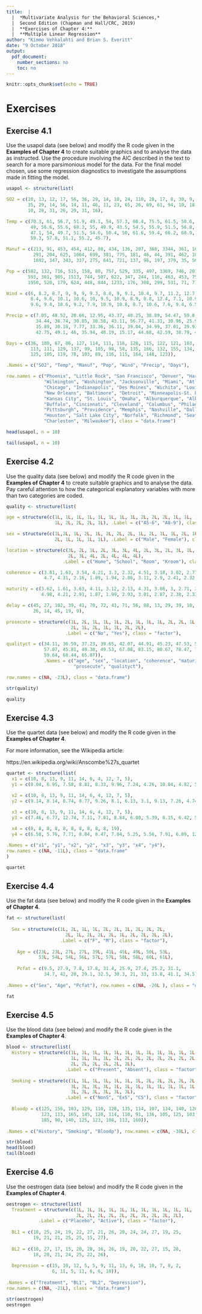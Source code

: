 ```yaml
---
title:  |  
  |  *Multivariate Analysis for the Behavioral Sciences,*
  |  Second Edition (Chapman and Hall/CRC, 2019)
  |  **Exercises of Chapter 4:**
  |  **Multiple Linear Regression**
author: "Kimmo Vehkalahti and Brian S. Everitt"
date: "9 October 2018"
output: 
  pdf_document:
    number_sections: no
    toc: no
---
```


```r
knitr::opts_chunk$set(echo = TRUE)
```

# Exercises

## Exercise 4.1

Use the usapol data (see below) and modify the R code given in the **Examples of Chapter 4** to create suitable graphics and to analyse the data as instructed. Use the procedure involving the AIC described in the text to search for a more parsimonious model for the data. For the final model chosen, use some regression diagnostics to investigate the assumptions made in fitting the model.

```r
usapol <- structure(list(

SO2 = c(10, 13, 12, 17, 56, 36, 29, 14, 10, 24, 110, 28, 17, 8, 30, 9, 47,
        35, 29, 14, 56, 14, 11, 46, 11, 23, 65, 26, 69, 61, 94, 10, 18, 9,
        10, 28, 31, 26, 29, 31, 16),

Temp = c(70.3, 61, 56.7, 51.9, 49.1, 54, 57.3, 68.4, 75.5, 61.5, 50.6, 52.3,
         49, 56.6, 55.6, 68.3, 55, 49.9, 43.5, 54.5, 55.9, 51.5, 56.8, 47.6,
         47.1, 54, 49.7, 51.5, 54.6, 50.4, 50, 61.6, 59.4, 66.2, 68.9, 51,
         59.3, 57.8, 51.1, 55.2, 45.7),

Manuf = c(213, 91, 453, 454, 412, 80, 434, 136, 207, 368, 3344, 361, 104, 125,
          291, 204, 625, 1064, 699, 381, 775, 181, 46, 44, 391, 462, 1007, 266,
          1692, 347, 343, 337, 275, 641, 721, 137, 96, 197, 379, 35, 569),

Pop = c(582, 132, 716, 515, 158, 80, 757, 529, 335, 497, 3369, 746, 201, 277,
        593, 361, 905, 1513, 744, 507, 622, 347, 244, 116, 463, 453, 751, 540,
        1950, 520, 179, 624, 448, 844, 1233, 176, 308, 299, 531, 71, 717),

Wind = c(6, 8.2, 8.7, 9, 9, 9, 9.3, 8.8, 9, 9.1, 10.4, 9.7, 11.2, 12.7, 8.3,
         8.4, 9.6, 10.1, 10.6, 10, 9.5, 10.9, 8.9, 8.8, 12.4, 7.1, 10.9, 8.6,
         9.6, 9.4, 10.6, 9.2, 7.9, 10.9, 10.8, 8.7, 10.6, 7.6, 9.4, 6.5, 11.8),

Precip = c(7.05, 48.52, 20.66, 12.95, 43.37, 40.25, 38.89, 54.47, 59.8, 48.34,
           34.44, 38.74, 30.85, 30.58, 43.11, 56.77, 41.31, 30.96, 25.94, 37,
           35.89, 30.18, 7.77, 33.36, 36.11, 39.04, 34.99, 37.01, 39.93, 36.22,
           42.75, 49.1, 46, 35.94, 48.19, 15.17, 44.68, 42.59, 38.79, 40.75, 29.07),

Days = c(36, 100, 67, 86, 127, 114, 111, 116, 128, 115, 122, 121, 103, 82, 123,
         113, 111, 129, 137, 99, 105, 98, 58, 135, 166, 132, 155, 134, 115, 147,
         125, 105, 119, 78, 103, 89, 116, 115, 164, 148, 123)),

.Names = c("SO2", "Temp", "Manuf", "Pop", "Wind", "Precip", "Days"),

row.names = c("Phoenix", "Little Rock", "San Francisco", "Denver", "Hartford",
              "Wilmington", "Washington", "Jacksonville", "Miami", "Atlanta",
              "Chicago", "Indianapolis", "Des Moines", "Wichita", "Louisville",
              "New Orleans", "Baltimore", "Detroit", "Minneapolis-St. Paul",
              "Kansas City", "St. Louis", "Omaha", "Alburquerque", "Albany",
              "Buffalo", "Cincinnati", "Cleveland", "Columbus", "Philadelphia",
              "Pittsburgh", "Providence", "Memphis", "Nashville", "Dallas",
              "Houston", "Salt Lake City", "Norfolk", "Richmond", "Seattle",
              "Charleston", "Milwaukee"), class = "data.frame")

head(usapol, n = 10)

tail(usapol, n = 10)
```
\pagebreak

## Exercise 4.2

Use the quality data (see below) and modify the R code given in the **Examples of Chapter 4** to create suitable graphics and to analyse the data. Pay careful attention to how the categorical explanatory variables with more than two categories are coded.

```r
quality <- structure(list(

age = structure(c(1L, 1L, 1L, 1L, 1L, 1L, 1L, 1L, 2L, 2L, 2L, 1L, 1L, 1L, 2L, 2L, 2L, 2L,
                  1L, 2L, 2L, 2L, 1L), .Label = c("A5-6", "A8-9"), class = "factor"),

sex = structure(c(1L,2L, 1L, 2L, 1L, 2L, 2L, 2L, 1L, 2L, 1L, 1L, 2L, 1L, 2L, 1L, 2L, 2L,
                  2L, 1L, 1L, 1L, 1L), .Label = c("Male", "Female"), class = "factor"),

location = structure(c(3L, 2L, 1L, 2L, 3L, 3L, 4L, 2L, 3L, 2L, 3L, 1L, 3L, 2L, 2L, 4L,
                       2L, 3L, 4L, 2L, 4L, 4L, 4L),
                     .Label = c("Home", "School", "Room", "Kroom"), class = "factor"),

coherence = c(3.81, 1.63, 3.54, 4.21, 3.3, 2.32, 4.51, 3.18, 3.02, 2.77, 3.35, 2.66,
              4.7, 4.31, 2.16, 1.89, 1.94, 2.86, 3.11, 2.9, 2.41, 2.32, 2.78),

maturity = c(3.62, 1.61, 3.63, 4.11, 3.12, 2.13, 4.31, 3.08, 3, 2.71, 3.07, 2.72,
             4.98, 4.21, 2.91, 1.87, 1.99, 2.93, 3.01, 2.87, 2.38, 2.33, 2.79),

delay = c(45, 27, 102, 39, 41, 70, 72, 41, 71, 56, 88, 13, 29, 39, 10, 15, 46, 57,
          26, 14, 45, 19, 9),

prosecute = structure(c(1L, 2L, 1L, 1L, 1L, 2L, 1L, 1L, 1L, 2L, 2L, 1L, 1L, 2L, 1L, 2L,
                        2L, 1L, 2L, 1L, 1L, 2L, 2L),
                      .Label = c("No", "Yes"), class = "factor"),

qualityct = c(34.11, 36.59, 37.23, 39.65, 42.07, 44.91, 45.23, 47.53, 54.64, 57.87,
              57.07, 45.81, 49.38, 49.53, 67.08, 83.15, 80.67, 78.47, 77.59, 76.28,
              59.64, 68.44, 65.07)),
              .Names = c("age", "sex", "location", "coherence", "maturity", "delay",
                         "prosecute", "qualityct"),

row.names = c(NA, -23L), class = "data.frame")

str(quality)
```
\pagebreak
```r
quality
```
\pagebreak

## Exercise 4.3

Use the quartet data (see below) and modify the R code given in the **Examples of Chapter 4**.

For more information, see the Wikipedia article:

https://en.wikipedia.org/wiki/Anscombe%27s_quartet

```r
quartet <- structure(list(
  x1 = c(10, 8, 13, 9, 11, 14, 6, 4, 12, 7, 5),
  y1 = c(8.04, 6.95, 7.58, 8.81, 8.33, 9.96, 7.24, 4.26, 10.84, 4.82, 5.68),

  x2 = c(10, 8, 13, 9, 11, 14, 6, 4, 12, 7, 5),
  y2 = c(9.14, 8.14, 8.74, 8.77, 9.26, 8.1, 6.13, 3.1, 9.13, 7.26, 4.74),

  x3 = c(10, 8, 13, 9, 11, 14, 6, 4, 12, 7, 5),
  y3 = c(7.46, 6.77, 12.74, 7.11, 7.81, 8.84, 6.08, 5.39, 8.15, 6.42, 5.73),
  
  x4 = c(8, 8, 8, 8, 8, 8, 8, 8, 8, 8, 19),
  y4 = c(6.58, 5.76, 7.71, 8.84, 8.47, 7.04, 5.25, 5.56, 7.91, 6.89, 12.5)),

.Names = c("x1", "y1", "x2", "y2", "x3", "y3", "x4", "y4"),
row.names = c(NA, -11L), class = "data.frame"
)

quartet
```
\pagebreak

## Exercise 4.4

Use the fat data (see below) and modify the R code given in the **Examples of Chapter 4**.

```r
fat <- structure(list(
    
  Sex = structure(c(1L, 2L, 1L, 1L, 2L, 2L, 1L, 2L, 2L, 2L,
                      2L, 1L, 2L, 2L, 2L, 1L, 2L, 2L, 2L, 2L),
                    .Label = c("F", "M"), class = "factor"),
    
    Age = c(23L, 23L, 27L, 27L, 39L, 41L, 45L, 49L, 50L, 53L,
            53L, 54L, 54L, 56L, 57L, 57L, 58L, 58L, 60L, 61L),
    
    Pcfat = c(9.5, 27.9, 7.8, 17.8, 31.4, 25.9, 27.4, 25.2, 31.1,
              34.7, 42, 20, 29.1, 32.5, 30.3, 21, 33, 33.8, 41.1, 34.5)),
    
.Names = c("Sex", "Age", "Pcfat"), row.names = c(NA, -20L ), class = "data.frame")

fat
```
\pagebreak

## Exercise 4.5

Use the blood data (see below) and modify the R code given in the **Examples of Chapter 4**.

```r
blood <- structure(list(
  History = structure(c(1L, 1L, 1L, 1L, 1L, 1L, 1L, 1L, 1L, 1L, 1L, 1L, 1L, 1L, 1L, 1L,
                        1L, 1L, 1L, 1L, 2L, 2L, 2L, 2L, 2L, 2L, 2L, 2L, 2L, 2L, 2L, 2L,
                        2L, 2L, 2L, 2L, 2L, 2L),
                      .Label = c("Present", "Absent"), class = "factor"),
  
  Smoking = structure(c(1L, 1L, 1L, 1L, 1L, 1L, 1L, 2L, 2L, 2L, 2L, 2L, 2L, 3L, 3L, 3L,
                        3L, 3L, 3L, 3L, 1L, 1L, 1L, 1L, 1L, 1L, 1L, 1L, 2L, 2L, 2L, 2L,
                        3L, 3L, 3L, 3L, 3L, 3L),
                      .Label = c("NonS", "ExS", "CS"), class = "factor"),
  
  Bloodp = c(125, 156, 103, 129, 110, 128, 135, 114, 107, 134, 140, 120, 115, 135, 120,
             123, 113, 165, 145, 120, 114, 110, 91, 136, 105, 125, 103, 110, 110, 128,
             105, 90, 140, 125, 123, 108, 113, 160)),
  
.Names = c("History", "Smoking", "Bloodp"), row.names = c(NA, -38L), class = "data.frame")

str(blood)
head(blood)
tail(blood)
```
\pagebreak

## Exercise 4.6

Use the oestrogen data (see below) and modify the R code given in the **Examples of Chapter 4**.

```r
oestrogen <- structure(list(
  Treatment = structure(c(1L, 1L, 1L, 1L, 1L, 1L, 1L, 1L, 1L, 1L, 1L,
                          2L, 2L, 2L, 2L, 2L, 2L, 2L, 2L, 2L, 2L),
            .Label = c("Placebo", "Active"), class = "factor"),
  
  BL1 = c(18, 25, 24, 19, 22, 27, 21, 26, 20, 24, 24, 27, 19, 25,
          19, 21, 21, 25, 25, 15, 27),
  
  BL2 = c(18, 27, 17, 15, 20, 28, 16, 26, 19, 20, 22, 27, 15, 28,
          18, 20, 21, 24, 25, 22, 26),
  
  Depression = c(15, 10, 12, 5, 5, 9, 11, 13, 6, 18, 10, 7, 8, 2,
                 6, 11, 5, 11, 6, 6, 10)),
  
.Names = c("Treatment", "BL1", "BL2", "Depression"),
row.names = c(NA, -21L), class = "data.frame")

str(oestrogen)
oestrogen
```